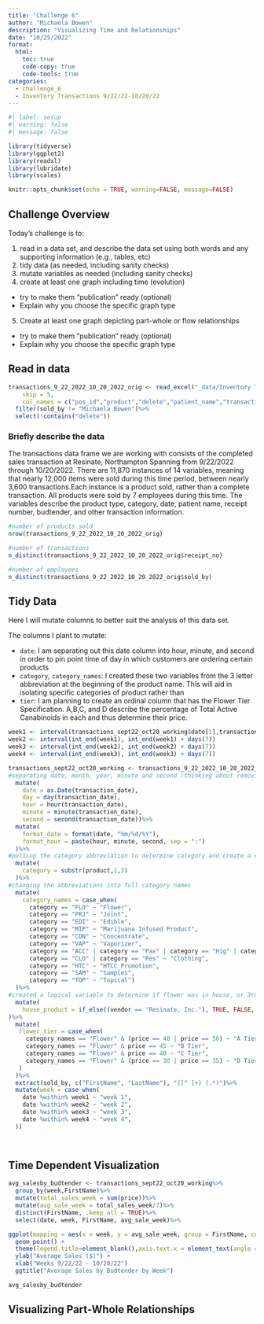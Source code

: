 ```yaml
---
title: "Challenge 6"
author: "Michaela Bowen"
description: "Visualizing Time and Relationships"
date: "10/25/2022"
format:
  html:
    toc: true
    code-copy: true
    code-tools: true
categories:
  - challenge_6
  - Inventory Transactions 9/22/22-10/20/22
---
```


```r
#| label: setup
#| warning: false
#| message: false

library(tidyverse)
library(ggplot2)
library(readxl)
library(lubridate)
library(scales)

knitr::opts_chunk$set(echo = TRUE, warning=FALSE, message=FALSE)
```

## Challenge Overview

Today's challenge is to:

1)  read in a data set, and describe the data set using both words and any supporting information (e.g., tables, etc)
2)  tidy data (as needed, including sanity checks)
3)  mutate variables as needed (including sanity checks)
4)  create at least one graph including time (evolution)
   - try to make them "publication" ready (optional)
   - Explain why you choose the specific graph type
5)  Create at least one graph depicting part-whole or flow relationships
   - try to make them "publication" ready (optional)
   - Explain why you choose the specific graph type



::: {.panel-tabset}
## Read in data

  

```r
transactions_9_22_2022_10_20_2022_orig <- read_excel("_data/Inventory Transactions 9_22_2022-10_20_2022.xlsx", 
    skip = 5,
    col_names = c("pos_id","product","delete","patient_name","transaction_date","qty_sold","daily_allottment_oz","weight_grams","cost","price","owner_name","owner_location","vendor","sold_by","receipt_no","delete","delete","delete","delete","delete"))%>%
  filter(sold_by != "Michaela Bowen")%>%
  select(!contains("delete"))
```

### Briefly describe the data
The transactions data frame we are working with consists of the completed sales transaction at Resinate, Northampton Spanning from 9/22/2022 through 10/20/2022. There are 11,870 instances of 14 variables, meaning that nearly 12,000 items were sold during this time period, between nearly 3,600 transactions.Each instance is a product sold, rather than a complete transaction. All products were sold by 7 employees during this time. The variables describe the product type, category, date, patient name, receipt number, budtender, and other transaction information.


```r
#number of products sold
nrow(transactions_9_22_2022_10_20_2022_orig)

#number of transactions
n_distinct(transactions_9_22_2022_10_20_2022_orig$receipt_no)

#number of employees
n_distinct(transactions_9_22_2022_10_20_2022_orig$sold_by)

```


## Tidy Data

Here I will mutate columns to better suit the analysis of this data set. 

The columns I plant to mutate: 

- `date`: I am separating out this date column into hour, minute, and second in order to pin point time of day in which customers are ordering certain products
- `category`, `category_names`: I created these two variables from the 3 letter abbreviation at the beginning of the product name. This will aid in isolating specific categories of product rather than 
- `tier`: I am planning to create an ordinal column that has the Flower Tier Specification. A,B,C, and D describe the percentage of Total Active Canabinoids in each and thus determine their price.

```r
week1 <- interval(transactions_sept22_oct20_working$date[1],transactions_sept22_oct20_working$date[1] + days(7))
week2 <- interval(int_end(week1), int_end(week1) + days(7))
week3 <- interval(int_end(week2), int_end(week2) + days(7))
week4 <- interval(int_end(week3), int_end(week3) + days(7))

transactions_sept22_oct20_working <- transactions_9_22_2022_10_20_2022_orig%>%
#separating date, month, year, minute and second (thinking about removing second option, as it may not be useful)  
  mutate(
    date = as.Date(transaction_date),
    day = day(transaction_date),
    hour = hour(transaction_date),
    minute = minute(transaction_date),
    second = second(transaction_date))%>%
  mutate(
    format_date = format(date, "%m/%d/%Y"),
    format_hour = paste(hour, minute, second, sep = ":")
  )%>%
#pulling the category abbreviation to determine category and create a category column 
  mutate(
    category = substr(product,1,3)
  )%>%
#changing the abbreviations into full category names
  mutate(
    category_names = case_when(
      category == "FLO" ~ "Flower",
      category == "PRJ" ~ "Joint",
      category == "EDI" ~ "Edible",
      category == "MIP" ~ "Marijuana Infused Product",
      category == "CON" ~ "Concentrate",
      category == "VAP" ~ "Vaporizer",
      category == "ACC" | category == "Pax" | category == "Hig" | category == "Bov" ~ "Accessories",
      category == "CLO" | category == "Res" ~ "Clothing",
      category == "HTC" ~ "HTCC Promotion",
      category == "SAM" ~ "Samples",
      category == "TOP" ~ "Topical")
  )%>%
#created a logical variable to determine if flower was in house, or 3rd party
  mutate(
    house_product = if_else((vendor == "Resinate, Inc."), TRUE, FALSE, NA)
)%>%
  mutate(
   flower_tier = case_when(
     category_names == "Flower" & (price == 48 | price == 50) ~ "A Tier",
     category_names == "Flower" & price == 45 ~ "B Tier",
     category_names == "Flower" & price == 40 ~ "C Tier",
     category_names == "Flower" & (price == 30 | price == 35) ~ "D Tier"
   ) 
  )%>%
  extract(sold_by, c("FirstName", "LastName"), "([^ ]+) (.*)")%>%
  mutate(week = case_when(
    date %within% week1 ~ "week 1",
    date %within% week2 ~ "week 2",
    date %within% week3 ~ "week 3",
    date %within% week4 ~ "week 4",
  ))

    
```



## Time Dependent Visualization
```r
avg_salesby_budtender <- transactions_sept22_oct20_working%>%
  group_by(week,FirstName)%>%
  mutate(total_sales_week = sum(price))%>%
  mutate(avg_sale_week = total_sales_week/7)%>%
  distinct(FirstName, .keep_all = TRUE)%>%
  select(date, week, FirstName, avg_sale_week)%>%

ggplot(mapping = aes(x = week, y = avg_sale_week, group = FirstName, color = FirstName), size = 3) +
  geom_point() +
  theme(legend.title=element_blank(),axis.text.x = element_text(angle = 90, vjust = 0.5)) +
  ylab("Average Sales ($)") +
  xlab("Weeks 9/22/22 - 10/20/22")
  ggtitle("Average Sales by Budtender by Week")

avg_salesby_budtender
```


## Visualizing Part-Whole Relationships
:::
